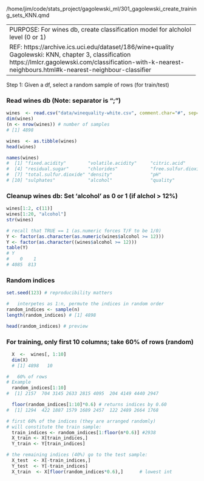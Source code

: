 /home/jim/code/stats_project/gagolewski_ml/301_gagolewski_create_training_sets_KNN.qmd

----------------------------------------------------------------------
PURPOSE:	For wines db, create classification model for alcholol level (0 or 1)

REF:   https://archive.ics.uci.edu/dataset/186/wine+quality
Gagolewski:  KNN, chapter 3, classification
https://lmlcr.gagolewski.com/classification-with-k-nearest-neighbours.html#k-nearest-neighbour-classifier
----------------------------------------------------------------------

Step 1:   Given a df, select a random sample of rows (for train/test)


### Read wines db (Note:  separator is ";")
```r
wines  <- read.csv("data/winequality-white.csv", comment.char="#", sep=";")
dim(wines)
(n <- nrow(wines)) # number of samples
# [1] 4898

wines  <- as.tibble(wines)
head(wines)

names(wines)
#  [1] "fixed.acidity"        "volatile.acidity"     "citric.acid"         
#  [4] "residual.sugar"       "chlorides"            "free.sulfur.dioxide" 
#  [7] "total.sulfur.dioxide" "density"              "pH"                  
# [10] "sulphates"            "alcohol"              "quality"             
```
### Cleanup wines db: Set 'alcohol' as 0 or 1 (if alchol > 12%)
```r
wines[1:2, c(11)]
wines[1:20, "alcohol"]
str(wines)

# recall that TRUE == 1 (as.numeric forces T/F to be 1/0)
Y <- factor(as.character(as.numeric(wines$alcohol >= 12)))
Y <- factor(as.character((wines$alcohol >= 12)))
table(Y)
# Y
#    0    1 
# 4085  813 
```
### Random indices
```r
set.seed(123) # reproducibility matters

#   interpetes as 1:n, permute the indices in random order
random_indices <- sample(n)
length(random_indices) # [1] 4898

head(random_indices) # preview
```

### For training, only first 10 columns; take 60% of rows (random)
```r
  X  <-  wines[, 1:10]
  dim(X)
  # [1] 4898   10

#   60% of rows
# Example
  random_indices[1:10]
#  [1] 2157  704 3145 2633 2815 4095  204 4149 4440 2947

  floor(random_indices[1:10]*0.6) # returns indices by 0.60
#  [1] 1294  422 1887 1579 1689 2457  122 2489 2664 1768

# first 60% of the indices (they are arranged randomly)
# will constitute the train sample:
  train_indices <- random_indices[1:floor(n*0.6)] #2938 
  X_train <- X[train_indices,]
  Y_train <- Y[train_indices]

# the remaining indices (40%) go to the test sample:
  X_test  <- X[-train_indices,]
  Y_test  <- Y[-train_indices]
  X_train  <- X[floor(random_indices*0.6),]      # lowest int 
```





